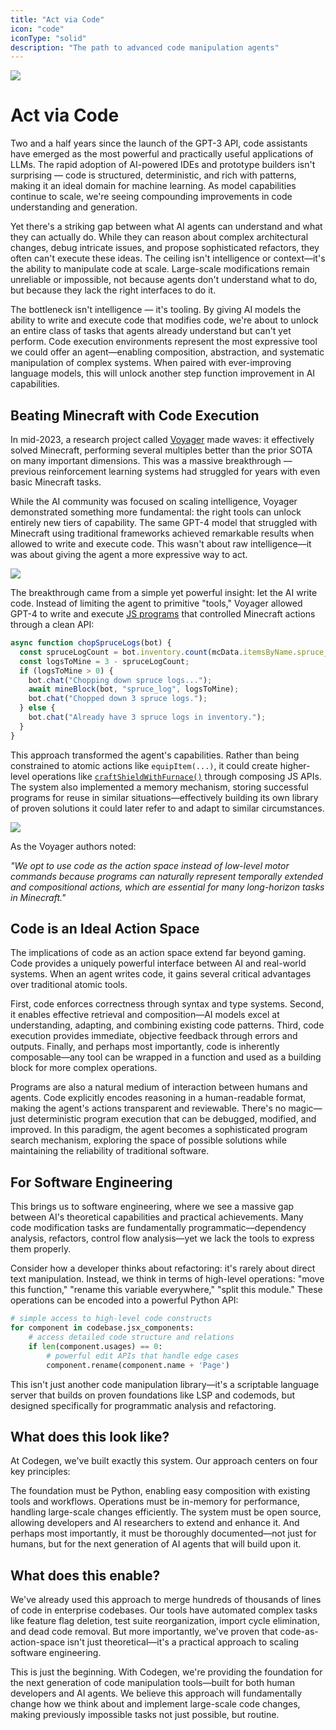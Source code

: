 ```yaml
---
title: "Act via Code"
icon: "code"
iconType: "solid"
description: "The path to advanced code manipulation agents"
---
```


<Frame caption="Voyager (Jim Fan)">
  <img src="/images/nether-portal.png" />
</Frame>


# Act via Code

Two and a half years since the launch of the GPT-3 API, code assistants have emerged as the most powerful and practically useful applications of LLMs. The rapid adoption of AI-powered IDEs and prototype builders isn't surprising — code is structured, deterministic, and rich with patterns, making it an ideal domain for machine learning. As model capabilities continue to scale, we're seeing compounding improvements in code understanding and generation.

Yet there's a striking gap between what AI agents can understand and what they can actually do. While they can reason about complex architectural changes, debug intricate issues, and propose sophisticated refactors, they often can't execute these ideas. The ceiling isn't intelligence or context—it's the ability to manipulate code at scale. Large-scale modifications remain unreliable or impossible, not because agents don't understand what to do, but because they lack the right interfaces to do it.

The bottleneck isn't intelligence — it's tooling. By giving AI models the ability to write and execute code that modifies code, we're about to unlock an entire class of tasks that agents already understand but can't yet perform. Code execution environments represent the most expressive tool we could offer an agent—enabling composition, abstraction, and systematic manipulation of complex systems. When paired with ever-improving language models, this will unlock another step function improvement in AI capabilities.

## Beating Minecraft with Code Execution

In mid-2023, a research project called [Voyager](https://voyager.minedojo.org) made waves: it effectively solved Minecraft, performing several multiples better than the prior SOTA on many important dimensions. This was a massive breakthrough — previous reinforcement learning systems had struggled for years with even basic Minecraft tasks.

While the AI community was focused on scaling intelligence, Voyager demonstrated something more fundamental: the right tools can unlock entirely new tiers of capability. The same GPT-4 model that struggled with Minecraft using traditional frameworks achieved remarkable results when allowed to write and execute code. This wasn't about raw intelligence—it was about giving the agent a more expressive way to act.

<Frame>
   <img src="/images/voyager-performance.png" />
</Frame>

The breakthrough came from a simple yet powerful insight: let the AI write code. Instead of limiting the agent to primitive "tools," Voyager allowed GPT-4 to write and execute [JS programs](https://github.com/MineDojo/Voyager/tree/main/skill_library/trial2/skill/code) that controlled Minecraft actions through a clean API:

```javascript
async function chopSpruceLogs(bot) {
  const spruceLogCount = bot.inventory.count(mcData.itemsByName.spruce_log.id);
  const logsToMine = 3 - spruceLogCount;
  if (logsToMine > 0) {
    bot.chat("Chopping down spruce logs...");
    await mineBlock(bot, "spruce_log", logsToMine);
    bot.chat("Chopped down 3 spruce logs.");
  } else {
    bot.chat("Already have 3 spruce logs in inventory.");
  }
}
```

This approach transformed the agent's capabilities. Rather than being constrained to atomic actions like `equipItem(...)`, it could create higher-level operations like [`craftShieldWithFurnace()`](https://github.com/MineDojo/Voyager/blob/main/skill_library/trial2/skill/code/craftShieldWithFurnace.js) through composing JS APIs. The system also implemented a memory mechanism, storing successful programs for reuse in similar situations—effectively building its own library of proven solutions it could later refer to and adapt to similar circumstances.

<Frame>
   <img src="/images/voyager-retrieval.png" />
</Frame>

As the Voyager authors noted: 

<Tip>*"We opt to use code as the action space instead of low-level motor commands because programs can naturally represent temporally extended and compositional actions, which are essential for many long-horizon tasks in Minecraft."*</Tip>

## Code is an Ideal Action Space

The implications of code as an action space extend far beyond gaming. Code provides a uniquely powerful interface between AI and real-world systems. When an agent writes code, it gains several critical advantages over traditional atomic tools.

First, code enforces correctness through syntax and type systems. Second, it enables effective retrieval and composition—AI models excel at understanding, adapting, and combining existing code patterns. Third, code execution provides immediate, objective feedback through errors and outputs. Finally, and perhaps most importantly, code is inherently composable—any tool can be wrapped in a function and used as a building block for more complex operations.

Programs are also a natural medium of interaction between humans and agents. Code explicitly encodes reasoning in a human-readable format, making the agent's actions transparent and reviewable. There's no magic—just deterministic program execution that can be debugged, modified, and improved. In this paradigm, the agent becomes a sophisticated program search mechanism, exploring the space of possible solutions while maintaining the reliability of traditional software.

## For Software Engineering

This brings us to software engineering, where we see a massive gap between AI's theoretical capabilities and practical achievements. Many code modification tasks are fundamentally programmatic—dependency analysis, refactors, control flow analysis—yet we lack the tools to express them properly.

Consider how a developer thinks about refactoring: it's rarely about direct text manipulation. Instead, we think in terms of high-level operations: "move this function," "rename this variable everywhere," "split this module." These operations can be encoded into a powerful Python API:

```python
# simple access to high-level code constructs
for component in codebase.jsx_components:
    # access detailed code structure and relations
    if len(component.usages) == 0:
        # powerful edit APIs that handle edge cases
        component.rename(component.name + 'Page')
```

This isn't just another code manipulation library—it's a scriptable language server that builds on proven foundations like LSP and codemods, but designed specifically for programmatic analysis and refactoring.

## What does this look like?

At Codegen, we've built exactly this system. Our approach centers on four key principles:

The foundation must be Python, enabling easy composition with existing tools and workflows. Operations must be in-memory for performance, handling large-scale changes efficiently. The system must be open source, allowing developers and AI researchers to extend and enhance it. And perhaps most importantly, it must be thoroughly documented—not just for humans, but for the next generation of AI agents that will build upon it.

## What does this enable?

We've already used this approach to merge hundreds of thousands of lines of code in enterprise codebases. Our tools have automated complex tasks like feature flag deletion, test suite reorganization, import cycle elimination, and dead code removal. But more importantly, we've proven that code-as-action-space isn't just theoretical—it's a practical approach to scaling software engineering.

This is just the beginning. With Codegen, we're providing the foundation for the next generation of code manipulation tools—built for both human developers and AI agents. We believe this approach will fundamentally change how we think about and implement large-scale code changes, making previously impossible tasks not just possible, but routine.